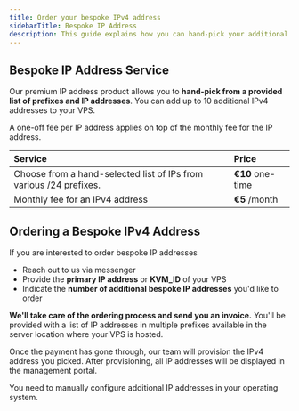 ```yaml
---
title: Order your bespoke IPv4 address
sidebarTitle: Bespoke IP Address
description: This guide explains how you can hand-pick your additional IPv4 address and IP ranges with our Bespoke IP Address Service.
---
```



## Bespoke IP Address Service

Our premium IP address product allows you to **hand-pick from a provided list of prefixes and IP addresses**. You can add up to 10 additional IPv4 addresses to your VPS. 

A one-off fee per IP address applies on top of the monthly fee for the IP address.





| Service                                                      | Price            |
| :----------------------------------------------------------- | :--------------- |
| Choose from a hand-selected list of IPs from various /24 prefixes. | **€10** one-time |
| Monthly fee for an IPv4 address                              | **€5** /month    |



## Ordering a Bespoke IPv4 Address

If you are interested to order bespoke IP addresses

* Reach out to us via messenger
* Provide the **primary IP address** or **KVM_ID** of your VPS
* Indicate the **number of additional bespoke IP addresses** you'd like to order



**We'll take care of the ordering process and send you an invoice.**
You'll be provided with a list of IP addresses in multiple prefixes available in the server location where your VPS is hosted.

Once the payment has gone through, our team will provision the IPv4 address you picked. 
After provisioning, all IP addresses will be displayed in the management portal. 

You need to manually configure additional IP addresses in your operating system.



<CtaButton label="Get a Random IPv4 Address" link="./order-additional-ip-address" />
